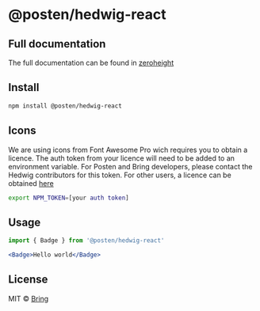 

<Meta title='About/Introduction' />



# @posten/hedwig-react


## Full documentation
The full documentation can be found in <a href="https://zeroheight.com/7cc809d17/p/980bd9-hedwig">zeroheight</a>


## Install

```bash
npm install @posten/hedwig-react
```

## Icons
We are using icons from Font Awesome Pro wich requires you to obtain a licence. The auth token from your licence will need to be added to an environment variable. For Posten and Bring developers, please contact the Hedwig contributors for this token. For other users, a licence can be obtained <a href="https://fontawesome.com">here</a>

```bash
export NPM_TOKEN=[your auth token]
```

## Usage

```jsx
import { Badge } from '@posten/hedwig-react'

<Badge>Hello world</Badge>
```

## License

MIT © [Bring](https://github.com/Bring)